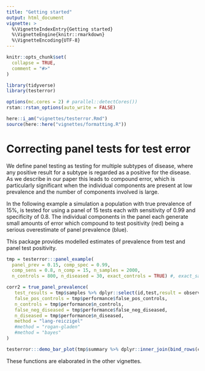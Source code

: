 ```yaml
---
title: "Getting started"
output: html_document
vignette: >
  %\VignetteIndexEntry{Getting started}
  %\VignetteEngine{knitr::rmarkdown}
  %\VignetteEncoding{UTF-8}
---
```


```r
knitr::opts_chunk$set(
  collapse = TRUE,
  comment = "#>"
)
```

```r

library(tidyverse)
library(testerror)

options(mc.cores = 2) # parallel::detectCores())
rstan::rstan_options(auto_write = FALSE)

here::i_am("vignettes/testerror.Rmd")
source(here::here("vignettes/formatting.R"))

```

# Correcting panel tests for test error

We define panel testing as testing for multiple subtypes of disease, where any
positive result for a subtype is regarded as a positive for the disease. As we
describe in our paper this leads to compound error, which is particularly
significant when the individual components are present at low prevalence and the
number of components involved is large.

In the following example a simulation a population with true prevalence of 15%,
is tested for using a panel of 15 tests each with sensitivity of 0.99 and
specificity of 0.8. The individual components in the panel each generate small
amounts of error which compound to test positivity (red) being a serious
overestimate of panel prevalence (blue).

This package provides modelled estimates of prevalence from test and panel test
positivity.

```r
tmp = testerror:::panel_example(
  panel_prev = 0.15, comp_spec = 0.99, 
  comp_sens = 0.8, n_comp = 15, n_samples = 2000, 
  n_controls = 800, n_diseased = 30, exact_controls = TRUE) #, exact_samples = TRUE)

corr2 = true_panel_prevalence(
   test_results = tmp$samples %>% dplyr::select(id,test,result = observed),
   false_pos_controls = tmp$performance$false_pos_controls,
   n_controls = tmp$performance$n_controls,
   false_neg_diseased = tmp$performance$false_neg_diseased,
   n_diseased = tmp$performance$n_diseased,
   method = "lang-reiczigel"
   #method = "rogan-gladen"
   #method = "bayes"
)

testerror:::demo_bar_plot(tmp$summary %>% dplyr::inner_join(bind_rows(corr2),by="test"))
```

These functions are elaborated in the other vignettes.
